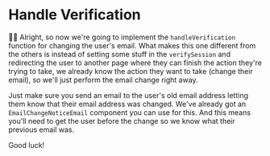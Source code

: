 # Handle Verification

<EpicVideo url="https://www.epicweb.dev/workshops/authentication-strategies-and-implementation/change-email/handling-email-verification-and-updates" />

👨‍💼 Alright, so now we're going to implement the `handleVerification` function
for changing the user's email. What makes this one different from the others
is instead of setting some stuff in the `verifySession` and redirecting the user
to another page where they can finish the action they're trying to take, we
already know the action they want to take (change their email), so we'll just
perform the email change right away.

Just make sure you send an email to the user's old email address letting them
know that their email address was changed. We've already got an
`EmailChangeNoticeEmail` component you can use for this. And this means you'll
need to get the user before the change so we know what their previous email was.

Good luck!
